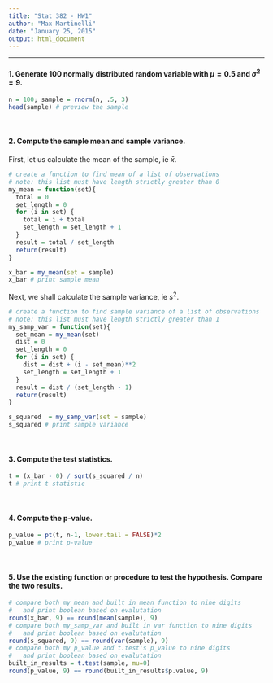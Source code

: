 ```yaml
---
title: "Stat 382 - HW1"
author: "Max Martinelli"
date: "January 25, 2015"
output: html_document
---
```


------------------

#### 1.  Generate 100 normally distributed random variable with $\mu=0.5$ and $\sigma^2 =9$.
 
```r
n = 100; sample = rnorm(n, .5, 3)
head(sample) # preview the sample
```
<br>

####   2.  Compute the sample mean and sample variance.

First, let us calculate the mean of the sample, ie $\bar{x}$.
```r
# create a function to find mean of a list of observations 
# note: this list must have length strictly greater than 0
my_mean = function(set){
  total = 0
  set_length = 0
  for (i in set) {
    total = i + total
    set_length = set_length + 1
  }
  result = total / set_length
  return(result)
}

x_bar = my_mean(set = sample)
x_bar # print sample mean 
```
Next, we shall calculate the sample variance, ie $s^2$.
```r
# create a function to find sample variance of a list of observations 
# note: this list must have length strictly greater than 1
my_samp_var = function(set){
  set_mean = my_mean(set)
  dist = 0
  set_length = 0
  for (i in set) {
    dist = dist + (i - set_mean)**2
    set_length = set_length + 1
  }
  result = dist / (set_length - 1) 
  return(result)
}

s_squared  = my_samp_var(set = sample)
s_squared # print sample variance
```


<br>


####   3.  Compute the test statistics.
 
```r
t = (x_bar - 0) / sqrt(s_squared / n)
t # print t statistic 
```
<br>

####   4.  Compute the p-value.
 
```r
p_value = pt(t, n-1, lower.tail = FALSE)*2
p_value # print p-value
```
<br>

####   5.  Use the existing function or procedure to test the hypothesis. Compare the two results.

```r
# compare both my_mean and built in mean function to nine digits
#   and print boolean based on evalutation
round(x_bar, 9) == round(mean(sample), 9)
# compare both my_samp_var and built in var function to nine digits
#   and print boolean based on evalutation
round(s_squared, 9) == round(var(sample), 9)
# compare both my p_value and t.test's p_value to nine digits
#   and print boolean based on evalutation
built_in_results = t.test(sample, mu=0)
round(p_value, 9) == round(built_in_results$p.value, 9) 
```


